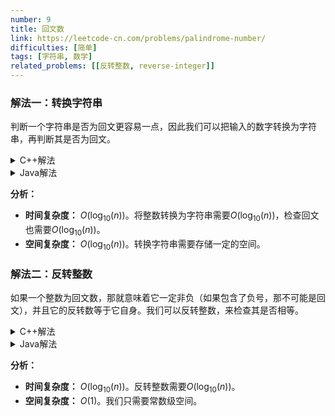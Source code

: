 ```yaml
---
number: 9
title: 回文数
link: https://leetcode-cn.com/problems/palindrome-number/
difficulties: [简单]
tags: [字符串, 数学]
related_problems: [[反转整数, reverse-integer]]
---
```


<h3 id="solution_1">解法一：转换字符串</h3>

判断一个字符串是否为回文更容易一点，因此我们可以把输入的数字转换为字符串，再判断其是否为回文。

<details class="code-details">
    <summary>C++解法</summary>

```cpp
class Solution {
public:
    bool isPalindrome(int x) {
        string s = to_string(x);
        int left = 0, right = s.length() - 1;
        while (left < right) {
            if (s[left] != s[right]) {
                return false;
            }
            left++;
            right--;
        }

        return true;
    }
};
```

</details>

<details class="code-details">
    <summary>Java解法</summary>

```java
class Solution {
    public boolean isPalindrome(int x) {
        String s = Integer.toString(x);

        int left = 0, right = s.length() - 1;
        while (left < right) {
            if (s.charAt(left) != s.charAt(right)) {
                return false;
            }
            left++;
            right--;
        }

        return true;
    }
}
```

</details>

**分析：**

- **时间复杂度：** $O(\text{log}_{10}(n))$。将整数转换为字符串需要$O(\text{log}_{10}(n))$，检查回文也需要$O(\text{log}_{10}(n))$。
- **空间复杂度：** $O(\text{log}_{10}(n))$。转换字符串需要存储一定的空间。

<h3 id="solution_2">解法二：反转整数</h3>

如果一个整数为回文数，那就意味着它一定非负（如果包含了负号，那不可能是回文），并且它的反转数等于它自身。我们可以反转整数，来检查其是否相等。

<details class="code-details">
    <summary>C++解法</summary>

```cpp
class Solution {
public:
    bool isPalindrome(int x) {
        if (x < 0) {
            return false;
        }

        long reversed = 0;
        int temp = x;
        while (temp > 0) {
            int digit = temp % 10;
            temp /= 10;
            reversed = reversed * 10 + digit;
        }

        return x == reversed;
    }
};
```

</details>

<details class="code-details">
    <summary>Java解法</summary>

```java
class Solution {
    public boolean isPalindrome(int x) {
        if (x < 0) {
            return false;
        }

        long reversed = 0;
        int temp = x;

        while (temp > 0) {
            int digit = temp % 10;
            temp /= 10;
            reversed = reversed * 10 + digit;
        }

        return reversed == x;
    }
}
```

</details>

**分析：**

- **时间复杂度：** $O(\text{log}_{10}(n))$。反转整数需要$O(\text{log}_{10}(n))$。
- **空间复杂度：** $O(1)$。我们只需要常数级空间。
